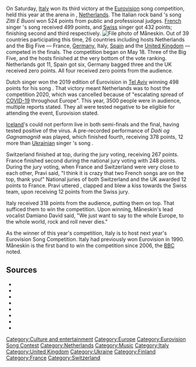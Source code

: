 {{develop}}{{date|{{subst:#time:F j, Y}}}}{{culture and entertainment}}
On Saturday, [[Italy]] won its third victory at the [[Eurovision]] song competition, held this year at the {{w|Rotterdam Ahoy}} arena in {{w|Rotterdam}}, [[Netherlands]].  The Italian rock band {{w|Måneskin}}'s song ''Zitti E Buoni'' won 524 points from public and professional judges.  [[France|French]] singer {{w|Barbara Pravi}}'s song ''{{w|Voilà (Barbara Pravi song)|Voilà}}'' received 499 points, and [[Switzerland|Swiss]] singer {{w|Gjon's Tears}} ''{{w|Tout l'univers}}'' got 432 points; finishing second and third respectively.
[[File:Maneskin 2019.jpg|left|thumb|File photo of Måneskin.{{image|Måneskin}}]]
Out of 39 countries participating this time, 26 countries including hosts Netherlands and the Big Five — France, [[Germany]], Italy, [[Spain]] and the [[United Kingdom]] — competed in the finals.  The competition began on May 18.  Three of the Big Five, and the hosts finished at the very bottom of the vote ranking.  Netherlands got 11, Spain got six, Germany bagged three and the UK received zero points.  All four received zero points from the audience.

Dutch singer {{w|Duncan Laurence}} won the 2019 edition of Eurovision in [[Tel Aviv]] winning 498 points for his song ''{{w|Arcade (song)|Arcade}}''.  That victory meant Netherlands was to host the competition 2020, which was cancelled because of "escalating spread of [[COVID-19]] throughout Europe".  This year, 3500 people were in audience, multiple reports stated.  They all were tested negative to be eligible for attending the event, Eurovision stated.

[[Iceland]]'s {{w|Daði Freyr}} could not perform live in both semi-finals and the final, having tested positive of the virus.  A pre-recorded performance of ''Daði og Gagnamagnið'' was played, which finished fourth, receiving 378 points, 12 more than [[Ukraine|Ukrainian]] singer {{w|Go_A}}'s song ''{{w|Shum_(song)|Shum}}''.

Switzerland finished at top, during the jury voting, receiving 267 points.  France finished second during the national jury voting with 248 points.  During the jury voting, when France and Switzerland were very close to each other, Pravi said, "I think it is crazy that two French songs are on the top, thank you!"  National juries of both Switzerland and the UK awarded 12 points to France.  Pravi uttered ''{{translated quote|fr|French language|Merci!|Thank you!}}'', clapped and blew a kiss towards the Swiss team, upon receiving 12 points from the Swiss jury.

Italy received 318 points from the audience, putting them on top.  That sufficed them to win the competition.  Upon winning, Måneskin's lead vocalist Damiano David said, "We just want to say to the whole Europe, to the whole world, rock and roll never dies."

As the winner of this year's competition, Italy is to host next year's Eurovision Song Competition.  Italy had previously won Eurovision in 1990.  Måneskin is the first band to win the competition since 2006, the [[BBC]] noted.

{{haveyoursay}}

== Sources ==

*{{source
|url    = https://www.bbc.co.uk/newsround/57212638
|title  = Eurovision Song Contest: Italy wins and UK gets 0 points
|author = 
|pub    = BBC News Online
|date   = May 22, 2021
}}
*{{source
|url    = https://www.youtube.com/watch?v=msfdz_aksY8
|title  = Eurovision Song Contest 2021 - Grand Final - Live Stream
|author = Eurovision
|pub    = YouTube
|date   = May 22, 2021
}}
*{{source
|url    = https://eurovision.tv/story/congratulations-italy-maneskin-win-eurovision-2021
|title  = Congratulations ITALY: Måneskin win Eurovision Song Contest 2021
|author = 
|pub    = Eurovision
|date   = May 22, 2021
}}
*{{source
|url    = https://eurovision.tv/mediacentre/release/italy-wins-65th-eurovision-song-contest-as-europe-unites-on-one-stage
|title  = Italy wins 65th Eurovision Song Contest as Europe unites on one stage
|author = 
|pub    = Eurovision
|date   = May 22, 2021
}}
*{{source
|url    = https://www.independent.co.uk/arts-entertainment/eurovision/eurovision-italy-winner-b1852239.html
|title  = Eurovision: Italy crowned winners after a shocking, emotional live ceremony in Rotterdam
|author = Annabel Nugent
|pub    = The Independent
|date   = May 22, 2021
}}
*{{source
|url    = https://eurovision.tv/story/interview-duncan-laurence-2021
|title  = Interview: 2019 Champion Duncan Laurence 🇳🇱
|author = 
|pub    = Eurovision
|date   = May 22, 2021
}}
*{{source
|url    = https://www.bbc.com/news/entertainment-arts-57198756
|title  = Eurovision: Iceland through to final despite Covid-enforced absence
|author = 
|pub    = Eurovision
|date   = May 21, 2021
}}
*{{source
|url    = https://eurovision.tv/official-ebu-statement-and-faq-eurovision-song-contest-2020-cancellation
|title  = Official EBU statement & FAQ on Eurovision 2020 cancellation
|author = 
|pub    = Eurovision
|date   = April 20, 2020
}}

[[Category:Culture and entertainment]]
[[Category:Europe]]
[[Category:Eurovision Song Contest]]
[[Category:Netherlands]]
[[Category:Music]]
[[Category:Italy]]
[[Category:United Kingdom]]
[[Category:Ukraine]]
[[Category:Finland]]
[[Category:France]]
[[Category:Switzerland]]
